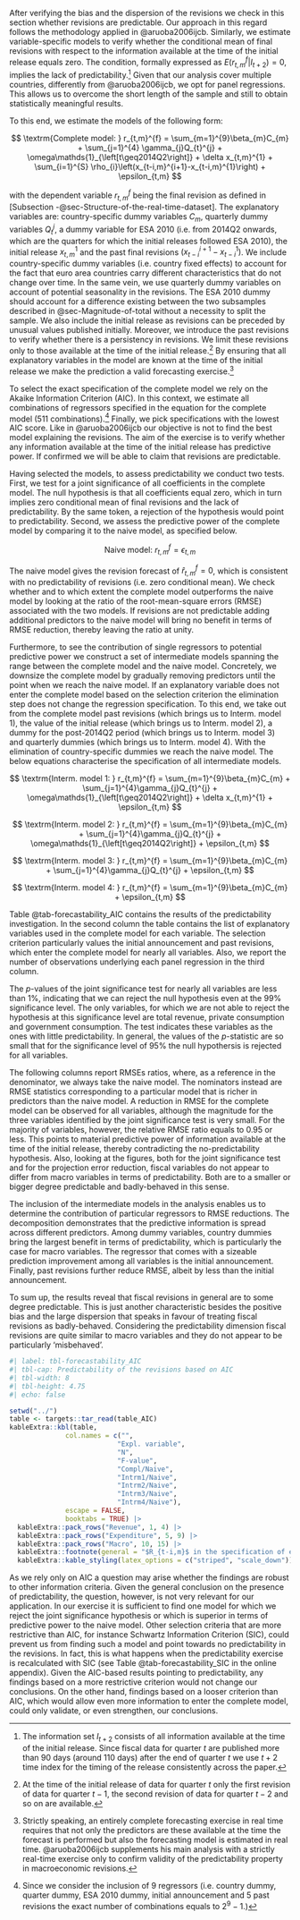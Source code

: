 After verifying the bias and the dispersion of the revisions we check in this section 
whether revisions are predictable. Our approach in this regard follows the methodology applied in @aruoba2006ijcb.  Similarly, we estimate variable-specific models to verify whether the conditional mean of final revisions with respect to the information available at the time of the initial release equals zero. The condition, formally expressed as $E\left(r_{t,m}^f\middle|I_{t+2}\right)=0$, implies the lack of predictability.^[The information set $I_{t+2}$ consists of all information available at the time of the initial release. Since fiscal data for quarter *t* are published more than 90 days (around 110 days) after the end of quarter *t* we use $t+2$ time index for the timing of the release consistently across the paper.] Given that our analysis cover multiple countries, differently from @aruoba2006ijcb, we opt for panel regressions. This allows us to overcome the short length of the sample and still to obtain statistically meaningful results.

To this end, we estimate the models of the following form:

$$
   \textrm{Complete model: } r_{t,m}^{f} = \sum_{m=1}^{9}\beta_{m}C_{m} 
                                        + \sum_{j=1}^{4} \gamma_{j}Q_{t}^{j} 
                                        + \omega\mathds{1}_{\left[t\geq2014Q2\right]}
                                        + \delta x_{t,m}^{1} 
                                        + \sum_{i=1}^{S} \rho_{i}\left(x_{t-i,m}^{i+1}-x_{t-i,m}^{1}\right)
                                        + \epsilon_{t,m}
$$

with the dependent variable $r_{t,m}^{f}$ being the final revision as defined in [Subsection -@sec-Structure-of-the-real-time-dataset]. The explanatory variables are: country-specific dummy variables $C_{m}$, quarterly dummy variables $Q_{t}^{j}$, a dummy variable for ESA 2010 (i.e. from 2014Q2 onwards, which are the quarters for which the initial releases followed ESA 2010), the initial release $x_{t,m}^{1}$ and the past final revisions $\left(x_{t-i}^{i+1}-x_{t-i}^{1}\right)$. We include country-specific dummy variables (i.e. country fixed effects) to account for the fact that euro area countries carry different characteristics that do not change over time. In the same vein, we use quarterly dummy variables on account of potential seasonality in the revisions. The ESA 2010 dummy should account for a difference existing between the two subsamples described in @sec-Magnitude-of-total without a necessity to split the sample. We also include the initial release as revisions can be preceded by unusual values published initially. Moreover, we introduce the past revisions to verify whether there is a persistency in revisions. We limit these revisions only to those available at the time of the initial release.^[At the time of the initial release of data for quarter *t* only the first revision of data for quarter $t-1$, the second revision of data for quarter $t-2$ and so on are available.] By ensuring that all explanatory variables in the model are known at the time of the initial release we make the prediction a valid forecasting exercise.^[Strictly speaking, an entirely complete forecasting exercise in real time requires that not only the predictors are these available at the time the forecast is performed but also the forecasting model is estimated in real time. @aruoba2006ijcb supplements his main analysis with a strictly real-time exercise only to confirm validity of the predictability property in macroeconomic revisions.]

To select the exact specification of the complete model we rely on the Akaike Information Criterion (AIC). In this context, we estimate all combinations of regressors specified in the equation for the complete model (511 combinations).^[Since we consider the inclusion of 9 regressors (i.e. country dummy, quarter dummy, ESA 2010 dummy, initial announcement and 5 past revisions the exact number of combinations equals to $2^9-1$.)] Finally, we pick specifications with the lowest AIC score. Like in @aruoba2006ijcb our objective is not to find the best model explaining the revisions. The aim of the exercise is to verify whether any information available at the time of the initial release has predictive power. If confirmed we will be able to claim that revisions are predictable.

Having selected the models, to assess predictability we conduct two tests. First, we test for a joint significance of all coefficients in the complete model. The null hypothesis is that all coefficients equal zero, which in turn implies zero conditional mean of final revisions and the lack of predictability. By the same token, a rejection of the hypothesis would point to predictability. Second, we assess the predictive power of the complete model by comparing it to the naive model, as specified below.

$$
   \textrm{Naive model: } r_{t,m}^{f} = \epsilon_{t,m}
$$

The naive model gives the revision forecast of $\hat{r}_{t,m}^{f} = 0$, which is consistent with no predictability of revisions (i.e. zero conditional mean). We check whether and to which extent the complete model outperforms the naive model by looking at the ratio of the root-mean-square errors (RMSE) associated with the two models. If revisions are not predictable adding additional predictors to the naive model will bring no benefit in terms of RMSE reduction, thereby leaving the ratio at unity.

Furthermore, to see the contribution of single regressors to potential predictive power we construct a set of intermediate models spanning the range between the complete model and the naive model. Concretely, we downsize the complete model by gradually removing predictors until the point when we reach the naive model. If an explanatory variable does not enter the complete model based on the selection criterion the elimination step does not change the regression specification. To this end, we take out from the complete model past revisions (which brings us to Interm. model 1), the value of the initial release (which brings us to Interm. model 2), a dummy for the post-2014Q2 period (which brings us to Interm. model 3) and quarterly dummies (which brings us to Interm. model 4). With the elimination of country-specific dummies we reach the naive model. The below equations characterise the specification of all intermediate models.

$$
  \textrm{Interm. model 1: } r_{t,m}^{f} = \sum_{m=1}^{9}\beta_{m}C_{m} 
                                       + \sum_{j=1}^{4}\gamma_{j}Q_{t}^{j} 
                                       + \omega\mathds{1}_{\left[t\geq2014Q2\right]}
                                       + \delta x_{t,m}^{1} 
                                       + \epsilon_{t,m}
$$

$$
  \textrm{Interm. model 2: } r_{t,m}^{f} = \sum_{m=1}^{9}\beta_{m}C_{m} 
                                       + \sum_{j=1}^{4}\gamma_{j}Q_{t}^{j} 
                                       + \omega\mathds{1}_{\left[t\geq2014Q2\right]}
                                       + \epsilon_{t,m}
$$

$$
   \textrm{Interm. model 3: } r_{t,m}^{f} = \sum_{m=1}^{9}\beta_{m}C_{m} 
                                        + \sum_{j=1}^{4}\gamma_{j}Q_{t}^{j} 
                                        + \epsilon_{t,m}
$$

$$
   \textrm{Interm. model 4: } r_{t,m}^{f} = \sum_{m=1}^{9}\beta_{m}C_{m} 
                                        + \epsilon_{t,m}
$$

Table @tab-forecastability_AIC contains the results of the predictability investigation. In the second column the table contains the list of explanatory variables used in the complete model for each variable. The selection criterion particularly values the initial announcement and past revisions, which enter the complete model for nearly all variables. Also, we report the number of observations underlying each panel regression in the third column. 

The $p$-values of the joint significance test for nearly all variables are less than 1%, indicating that we can reject the null hypothesis even at the 99% significance level. The only variables, for which we are not able to reject the hypothesis at this significance level are total revenue, private consumption and government consumption. The test indicates these variables as the ones with little predictability. In general, the values of the *p*-statistic are so small that for the significance level of 95% the null hypothersis is rejected for all variables. 

The following columns report RMSEs ratios, where, as a reference in the denominator, we always take the naive model. The nominators instead are RMSE statistics corresponding to a particular model that is richer in predictors than the naive model. A reduction in RMSE for the complete model can be observed for all variables, although the magnitude for the three variables identified by the joint significance test is very small. For the majority of variables, however, the relative RMSE ratio equals to 0.95 or less. This points to material predictive power of information available at the time of the initial release, thereby contradicting the no-predictability hypothesis. Also, looking at the figures, both for the joint significance test and for the projection error reduction, fiscal variables do not appear to differ from macro variables in terms of predictability. Both are to a smaller or bigger degree predictable and badly-behaved in this sense.

The inclusion of the intermediate models in the analysis enables us to determine the contribution of particular regressors to RMSE reductions. The decomposition demonstrates that the predictive information is spread across different predictors. Among dummy variables, country dummies bring the largest benefit in terms of predictability, which is particularly the case for macro variables. The regressor that comes with a sizeable prediction improvement among all variables is the initial announcement. Finally, past revisions further reduce RMSE, albeit by less than the initial announcement.

To sum up, the results reveal that fiscal revisions in general are to some degree predictable. This is just another characteristic besides the positive bias and the large dispersion that speaks in favour of treating fiscal revisions as badly-behaved. Considering the predictability dimension fiscal revisions are quite similar to macro variables and they do not appear to be particularly 'misbehaved'.


```r
#| label: tbl-forecastability_AIC
#| tbl-cap: Predictability of the revisions based on AIC
#| tbl-width: 8
#| tbl-height: 4.75
#| echo: false

setwd("../")
table <- targets::tar_read(table_AIC)
kableExtra::kbl(table,
              col.names = c("",
                           "Expl. variable",
                           "N",
                           "F-value",
                           "Compl/Naive",
                           "Intrm1/Naive",
                           "Intrm2/Naive",
                           "Intrm3/Naive",
                           "Intrm4/Naive"),
              escape = FALSE,
              booktabs = TRUE) |>
  kableExtra::pack_rows("Revenue", 1, 4) |>
  kableExtra::pack_rows("Expenditure", 5, 9) |>
  kableExtra::pack_rows("Macro", 10, 15) |>
  kableExtra::footnote(general = "$R_{t-i,m}$ in the specification of explanatory variables are past revisions defined by $R_{t-i,m}=\\left(x_{t-i,m}^{i+1}-x_{t-i,m}^{1}\\right)$, as introduced in the equation of the complete model.", escape=FALSE) |>
  kableExtra::kable_styling(latex_options = c("striped", "scale_down"))


```

<!-- \begin{table}[!htbp] \centering 
   \begin{footnotesize}
  \caption{Predictability of the revisions based on AIC} 
  \label{tab:forecastability_AIC} 
\scalebox{0.9}{ 
   \begin{tabular}{l l l >{\centering}p{1cm} >{\centering}p{1cm} >{\centering}p{1cm} >{\centering}p{1cm} >{\centering}p{1cm} c} 
   \\[-1.8ex]\hline 
   \hline \\[-1.8ex] 
   & \tiny{Expl. variables} & \tiny{N} & \tiny{F-value} & \tiny{Compl/ Naive} & \tiny{Intrm1/ Naive} & \tiny{Intrm2/ Naive} & \tiny{Intrm3/ Naive} & \tiny{Intrm4/ Naive} \\ 
   \hline \\[-1.8ex] 
   \scriptsize{Total revenue} & $\mathds{1}_{\left[t\geq2014Q2\right]}$, $x_{t,m}^{1}$                                                                                  & 384 & 0.01 & 0.99 & 0.99 & 0.99 & 1.00 & 1.00 \\ 
   \scriptsize{Direct taxes} & $\sum\limits_{j=1}^{4}Q_{t}^{j}$, $x_{t,m}^{1}$, $R_{t-2,m}$                                                                            & 402 & 0.00 & 0.97 & 0.98 & 0.99 & 0.99 & 1.00 \\ 
   \scriptsize{Indirect taxes} &  $\mathds{1}_{\left[t\geq2014Q2\right]}$, $x_{t,m}^{1}$, $R_{t-2,m}$, $R_{t-4,m}$                                                  & 402 & 0.00 & 0.98 & 0.99 & 1.00 & 1.00 & 1.00 \\ 
   \scriptsize{Social contributions} & $\sum\limits_{m=1}^{10}C_{m}$, $x_{t,m}^{1}$, $R_{t-1,m}$                                                                                  & 384 & 0.00 & 0.95 & 0.96 & 0.98 & 0.98 & 0.98 \\ 
   \hline \\[-1.8ex] 
   \scriptsize{Total expenditure} & $\sum\limits_{j=1}^{4}Q_{t}^{j}$, $x_{t,m}^{1}$, $R_{t-1,m}$, $R_{t-5,m}$                                                        & 384 & 0.00 & 0.96 & 0.97 & 0.98 & 0.98 & 1.00 \\ 
   \scriptsize{Social transfers} & $\sum\limits_{m=1}^{10}C_{m}$, $\mathds{1}_{\left[t\geq2014Q2\right]}$, $x_{t,m}^{1}$, $R_{t-2,m}$                                 & 402 & 0.00 & 0.91 & 0.92 & 0.97 & 0.97 & 0.97 \\ 
   \scriptsize{Purchases} &        $\sum\limits_{m=1}^{10}C_{m}$, $\mathds{1}_{\left[t\geq2014Q2\right]}$, $x_{t,m}^{1}$, $R_{t-2,m}$, $R_{t-4,m}$                  & 384 & 0.00 & 0.84 & 0.86 & 0.98 & 0.98 & 0.98 \\
   \scriptsize{Gov. compensation} & $\sum\limits_{j=1}^{4}Q_{t}^{j}$, $x_{t,m}^{1}$, $R_{t-4,m}$, $R_{t-5,m}$                                                        & 384 & 0.00 & 0.95 & 0.96 & 0.99 & 0.99 & 1.00 \\ 
   \scriptsize{Gov. investment} & $\sum\limits_{m=1}^{10}C_{m}$, $\mathds{1}_{\left[t\geq2014Q2\right]}$, $x_{t,m}^{1}$, $R_{t-1,m}$, $R_{t-5,m}$                   & 384 & 0.00 & 0.94 & 0.95 & 0.96 & 0.97 & 0.97 \\ 
   \hline \\[-1.8ex] 
   \scriptsize{GDP} & $\sum\limits_{m=1}^{10}C_{m}$, $\mathds{1}_{\left[t\geq2014Q2\right]}$, $x_{t,m}^{1}$, $\sum\limits_{i=1}^{4}R_{t-i,m}$                         & 444 & 0.00 & 0.95 & 0.96 & 0.96 & 0.97 & 0.97 \\ 
   \scriptsize{Private consumption} & $\mathds{1}_{\left[t\geq2014Q2\right]}$, $x_{t,m}^{1}$                                                                            & 442 & 0.01 & 0.99 & 0.99 & 1.00 & 1.00 & 1.00 \\ 
   \scriptsize{Total investment} &  $\mathds{1}_{\left[t\geq2014Q2\right]}$, $x_{t,m}^{1}$, $\sum\limits_{i=2}^{5}R_{t-i,m}$                                          & 443 & 0.00 & 0.94 & 0.97 & 1.00 & 1.00 & 1.00 \\
   \scriptsize{Exports} & $\sum\limits_{m=1}^{10}C_{m}$, $R_{t-2,m}$, $R_{t-4,m}$                                                                              & 437 & 0.00 & 0.87 & 0.89 & 0.89 & 0.89 & 0.89 \\ 
   \scriptsize{Gov. consumption} & $x_{t,m}^{1}$, $R_{t-4,m}$                                                                                                      & 428 & 0.03 & 0.99 & 1.00 & 1.00 & 1.00 & 1.00 \\
   \scriptsize{Wages and salaries} & $\sum\limits_{m=1}^{10}C_{m}$,$\mathds{1}_{\left[t\geq2014Q2\right]}$, $x_{t,m}^{1}$, $R_{t-1,m}$, $R_{t-2,m}$                 & 420 & 0.00 & 0.91 & 0.92 & 0.92 & 0.92 & 0.92 \\ 
   \hline 
   \hline \\[-1.8ex] 
   \end{tabular} 
}
\end{footnotesize}
\desc{$R_{t-i,m}$ in the specification of explanatory variables are past revisions defined by $R_{t-i,m}=\left(x_{t-i,m}^{i+1}-x_{t-i,m}^{1}\right)$, as introduced in the equation of the complete model.}
\end{table}  -->


As we rely only on AIC a question may arise whether the findings are robust to other information criteria. Given the general conclusion on the presence of predictability, the question, however, is not very relevant for our application. In our exercise it is sufficient to find one model for which we reject the joint significance hypothesis or which is superior in terms of predictive power to the naive model. Other selection criteria that are more restrictive than AIC, for instance Schwartz Information Criterion (SIC), could prevent us from finding such a model and point towards no predictability in the revisions. In fact, this is what happens when the predictability exercise is recalculated with SIC (see Table @tab-forecastability_SIC in the online appendix). Given the AIC-based results pointing to predictability, any findings based on a more restrictive criterion would not change our conclusions. On the other hand, findings based on a looser criterion than AIC, which would allow even more information to enter the complete model, could only validate, or even strengthen, our conclusions.
